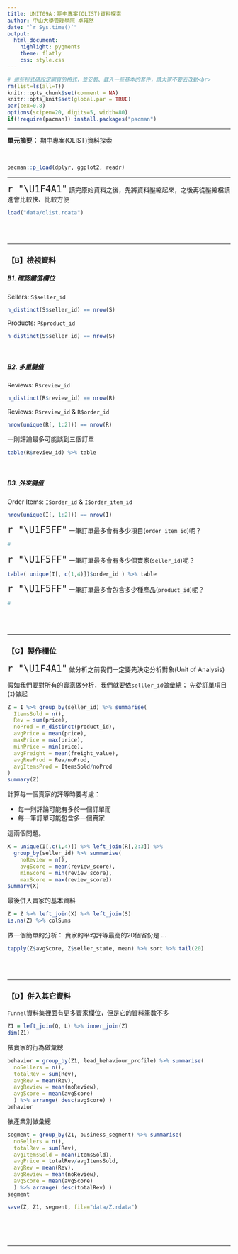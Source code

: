 ```yaml
---
title: UNIT09A：期中專案(OLIST)資料探索
author: 中山大學管理學院 卓雍然
date: "`r Sys.time()`"
output: 
  html_document:
    highlight: pygments
    theme: flatly
    css: style.css
---
```


```r
# 這些程式碼設定網頁的格式，並安裝、載入一些基本的套件，請大家不要去改動<br>
rm(list=ls(all=T))
knitr::opts_chunk$set(comment = NA)
knitr::opts_knit$set(global.par = TRUE)
par(cex=0.8)
options(scipen=20, digits=5, width=80)
if(!require(pacman)) install.packages("pacman")
```
<hr>

**單元摘要：** 期中專案(OLIST)資料探索

<br>
```r
pacman::p_load(dplyr, ggplot2, readr)
```
<hr>


<span style="font-size:24px">`r "\U1F4A1"`</span>
讀完原始資料之後，先將資料壓縮起來，之後再從壓縮檔讀進會比較快、比較方便<br>
```r
load("data/olist.rdata")
```

<br><br><hr>

### 【B】檢視資料

##### B1. 確認鍵值欄位

Sellers: `S$seller_id`
```r
n_distinct(S$seller_id) == nrow(S)
```

Products: `P$product_id`
```r
n_distinct(S$seller_id) == nrow(S)
```
<br>

##### B2. 多重鍵值

Reviews: `R$review_id`
```r
n_distinct(R$review_id) == nrow(R)
```

Reviews: `R$review_id` & `R$order_id`
```r
nrow(unique(R[, 1:2])) == nrow(R)
```

一則評論最多可能談到三個訂單
```r
table(R$review_id) %>% table
```
<br>

##### B3. 外來鍵值
Order Items: `I$order_id` & `I$order_item_id`
```r
nrow(unique(I[, 1:2])) == nrow(I)
```

<span style="font-size:24px">`r "\U1F5FF"`</span>
一筆訂單最多會有多少項目(`order_item_id`)呢？
```r
#
```

<span style="font-size:24px">`r "\U1F5FF"`</span>
一筆訂單最多會有多少個賣家(`seller_id`)呢？ 
```r
table( unique(I[, c(1,4)])$order_id ) %>% table
```

<span style="font-size:24px">`r "\U1F5FF"`</span>
一筆訂單最多會包含多少種產品(`product_id`)呢？
```r
#
```

<br><br><hr>

### 【C】製作欄位

<span style="font-size:24px">`r "\U1F4A1"`</span>
做分析之前我們一定要先決定分析對象(Unit of Analysis)<br>

假如我們要對所有的賣家做分析，我們就要依`selller_id`做彙總； 先從訂單項目(`I`)做起 
```r
Z = I %>% group_by(seller_id) %>% summarise(
  ItemsSold = n(),
  Rev = sum(price),
  noProd = n_distinct(product_id),
  avgPrice = mean(price),
  maxPrice = max(price),
  minPrice = min(price),
  avgFreight = mean(freight_value),
  avgRevProd = Rev/noProd,
  avgItemsProd = ItemsSold/noProd
)
summary(Z)
```


計算每一個賣家的評等時要考慮：

+ 每一則評論可能有多於一個訂單而
+ 每一筆訂單可能包含多一個賣家

這兩個問題。
```r
X = unique(I[,c(1,4)]) %>% left_join(R[,2:3]) %>% 
  group_by(seller_id) %>% summarise(
    noReview = n(),
    avgScore = mean(review_score),
    minScore = min(review_score),
    maxScore = max(review_score)) 
summary(X)
```

最後併入賣家的基本資料
```r
Z = Z %>% left_join(X) %>% left_join(S)
is.na(Z) %>% colSums
```

做一個簡單的分析： 賣家的平均評等最高的20個省份是 ...
```r
tapply(Z$avgScore, Z$seller_state, mean) %>% sort %>% tail(20) 
```

<br><br><hr>

### 【D】併入其它資料
`Funnel`資料集裡面有更多賣家欄位，但是它的資料筆數不多
```r
Z1 = left_join(Q, L) %>% inner_join(Z)
dim(Z1)
```

依賣家的行為做彙總
```r
behavior = group_by(Z1, lead_behaviour_profile) %>% summarise(
  noSellers = n(),
  totalRev = sum(Rev),
  avgRev = mean(Rev),
  avgReview = mean(noReview),
  avgScore = mean(avgScore)
  ) %>% arrange( desc(avgScore) )
behavior
```

依產業別做彙總
```r
segment = group_by(Z1, business_segment) %>% summarise(
  noSellers = n(),
  totalRev = sum(Rev),
  avgItemsSold = mean(ItemsSold),
  avgPrice = totalRev/avgItemsSold,
  avgRev = mean(Rev),
  avgReview = mean(noReview),
  avgScore = mean(avgScore)
  ) %>% arrange( desc(totalRev) )
segment
```

```r
save(Z, Z1, segment, file="data/Z.rdata")
```
  

<br><br><br><hr>



